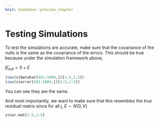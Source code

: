 ```yaml
---
knit: bookdown::preview_chapter
---
```


# Testing Simulations

To test the simulations are accurate, make sure that the covariance of the nulls is the same as the covariance of the errors. This should be true because under the simulation framework above,

$\hat{\beta}_{null}=0+E$



```r
(cov(s$betahat[401:1000,])[1:5,1:5])
(cov(s$error[401:1000,])[1:5,1:5])
```
You can see they are the same. 

And most importantly, we want to make sure that this resembles the *true* residual matrix since for all j, $E \sim N(0,V)$
```r
s$var.mat[1:5,1:5]
```


